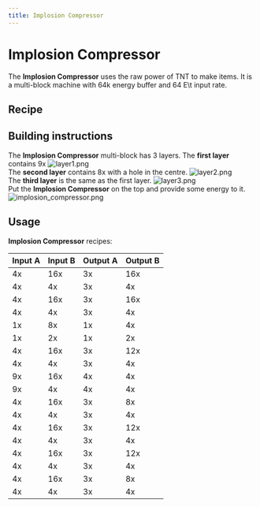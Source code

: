 ```yaml
---
title: Implosion Compressor
---
```


<ItemImage file="implosion_compressor" alt="Implosion Compressor" size="200" />

# Implosion Compressor

The **Implosion Compressor** uses the raw power of TNT to make items. It is a multi-block machine with 64k energy buffer and 64 E\t input rate.

## Recipe

<CraftingTable recipe="input techreborn:advanced_alloy_ingot techreborn:advanced_machine_frame techreborn:advanced_alloy_ingot input techreborn:advanced_circuit techreborn:compressor techreborn:advanced_circuit input techreborn:advanced_alloy_ingot techreborn:advanced_machine_frame techreborn:advanced_alloy_ingot output techreborn:implosion_compressor"/>

## Building instructions

The **Implosion Compressor** multi-block has 3 layers. The **first layer** contains 9x <McItem slug="techreborn:advanced_machine_casing" inline={true}/> <img src="/img/blocks/layer1.png" alt="layer1.png"/><br/>
The **second layer** contains 8x <McItem slug="techreborn:advanced_machine_casing" inline={true}/> with a hole in the centre. <img src="/img/blocks/layer2.png" alt="layer2.png"/><br/>
The **third layer** is the same as the first layer. <img src="/img/blocks/layer3.png" alt="layer3.png"/><br/>
Put the **Implosion Compressor** on the top and provide some energy to it. <img src="/img/blocks/implosion_compressor.png" alt="implosion_compressor.png"/>

## Usage

**Implosion Compressor** recipes:

| Input A                                                | Input B                                   | Output A                                          | Output B                                           |
|--------------------------------------------------------|-------------------------------------------|---------------------------------------------------|----------------------------------------------------|
| 4x <McItem slug="techreborn:diamond_dust" inline={true}/> | 16x <McItem slug="minecraft:tnt" inline={true}/> | 3x <McItem slug="minecraft:diamond" inline={true}/> | 16x <McItem slug="techreborn:dark_ashes_dust" inline={true}/> |
| 4x <McItem slug="techreborn:diamond_dust" inline={true}/> | 4x <McItem slug="minecraft:end_crystal" inline={true}/> | 3x <McItem slug="minecraft:diamond" inline={true}/> | 4x <McItem slug="techreborn:ender_eye_small_dust" inline={true}/> |
| 4x <McItem slug="techreborn:emerald_dust" inline={true}/> | 16x <McItem slug="minecraft:tnt" inline={true}/> | 3x <McItem slug="minecraft:emerald" inline={true}/> | 16x <McItem slug="techreborn:dark_ashes_dust" inline={true}/> |
| 4x <McItem slug="techreborn:emerald_dust" inline={true}/> | 4x <McItem slug="minecraft:end_crystal" inline={true}/> | 3x <McItem slug="minecraft:emerald" inline={true}/> | 4x <McItem slug="techreborn:ender_eye_small_dust" inline={true}/> |
| 1x <McItem slug="techreborn:iridium_alloy_ingot" inline={true}/> | 8x <McItem slug="minecraft:tnt" inline={true}/> | 1x <McItem slug="techreborn:iridium_alloy_plate" inline={true}/> | 4x <McItem slug="techreborn:dark_ashes_dust" inline={true}/> |
| 1x <McItem slug="techreborn:iridium_alloy_ingot" inline={true}/> | 2x <McItem slug="minecraft:end_crystal" inline={true}/> | 1x <McItem slug="techreborn:iridium_alloy_plate" inline={true}/> | 2x <McItem slug="techreborn:ender_eye_small_dust" inline={true}/> |
| 4x <McItem slug="techreborn:peridot_dust" inline={true}/> | 16x <McItem slug="minecraft:tnt" inline={true}/> | 3x <McItem slug="techreborn:peridot_gem" inline={true}/> | 12x <McItem slug="techreborn:dark_ashes_dust" inline={true}/> |
| 4x <McItem slug="techreborn:peridot_dust" inline={true}/> | 4x <McItem slug="minecraft:end_crystal" inline={true}/> | 3x <McItem slug="techreborn:peridot_gem" inline={true}/> | 4x <McItem slug="techreborn:ender_eye_small_dust" inline={true}/> |
| 9x <McItem slug="minecraft:redstone_block" inline={true}/> | 16x <McItem slug="minecraft:tnt" inline={true}/> | 4x <McItem slug="techreborn:red_garnet_dust" inline={true}/> | 4x <McItem slug="techreborn:dark_ashes_dust" inline={true}/> |
| 9x <McItem slug="minecraft:redstone_block" inline={true}/> | 4x <McItem slug="minecraft:end_crystal" inline={true}/> | 4x <McItem slug="techreborn:red_garnet_dust" inline={true}/> | 4x <McItem slug="techreborn:ender_eye_small_dust" inline={true}/> |
| 4x <McItem slug="techreborn:red_garnet_dust" inline={true}/> | 16x <McItem slug="minecraft:tnt" inline={true}/> | 3x <McItem slug="techreborn:red_garnet_gem" inline={true}/> | 8x <McItem slug="techreborn:dark_ashes_dust" inline={true}/> |
| 4x <McItem slug="techreborn:red_garnet_dust" inline={true}/> | 4x <McItem slug="minecraft:end_crystal" inline={true}/> | 3x <McItem slug="techreborn:red_garnet_gem" inline={true}/> | 4x <McItem slug="techreborn:ender_eye_small_dust" inline={true}/> |
| 4x <McItem slug="techreborn:ruby_dust" inline={true}/> | 16x <McItem slug="minecraft:tnt" inline={true}/> | 3x <McItem slug="techreborn:ruby_gem" inline={true}/> | 12x <McItem slug="techreborn:dark_ashes_dust" inline={true}/> |
| 4x <McItem slug="techreborn:ruby_dust" inline={true}/> | 4x <McItem slug="minecraft:end_crystal" inline={true}/> | 3x <McItem slug="techreborn:ruby_gem" inline={true}/> | 4x <McItem slug="techreborn:ender_eye_small_dust" inline={true}/> |
| 4x <McItem slug="techreborn:sapphire_dust" inline={true}/> | 16x <McItem slug="minecraft:tnt" inline={true}/> | 3x <McItem slug="techreborn:sapphire_gem" inline={true}/> | 12x <McItem slug="techreborn:dark_ashes_dust" inline={true}/> |
| 4x <McItem slug="techreborn:sapphire_dust" inline={true}/> | 4x <McItem slug="minecraft:end_crystal" inline={true}/> | 3x <McItem slug="techreborn:sapphire_gem" inline={true}/> | 4x <McItem slug="techreborn:ender_eye_small_dust" inline={true}/> |
| 4x <McItem slug="techreborn:yellow_garnet_dust" inline={true}/> | 16x <McItem slug="minecraft:tnt" inline={true}/> | 3x <McItem slug="techreborn:yellow_garnet_gem" inline={true}/> | 8x <McItem slug="techreborn:dark_ashes_dust" inline={true}/> |
| 4x <McItem slug="techreborn:yellow_garnet_dust" inline={true}/> | 4x <McItem slug="minecraft:end_crystal" inline={true}/> | 3x <McItem slug="techreborn:yellow_garnet_gem" inline={true}/> | 4x <McItem slug="techreborn:ender_eye_small_dust" inline={true}/> |

